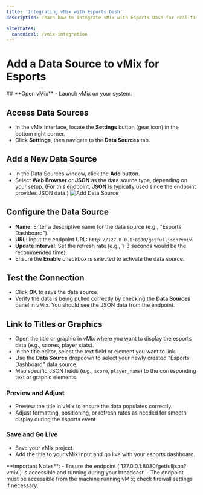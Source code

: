 ```yaml
---
title: 'Integrating vMix with Esports Dash'
description: Learn how to integrate vMix with Esports Dash for real-time esports data. Follow our step-by-step guide to set up JSON data sources and display dynamic scores and stats.

alternates:
  canonical: /vmix-integration
---
```


# Add a Data Source to vMix for Esports


<Steps  >
## **Open vMix**
   - Launch vMix on your system.

## **Access Data Sources**
   - In the vMix interface, locate the **Settings** button (gear icon) in the bottom right corner.
   - Click **Settings**, then navigate to the **Data Sources** tab.

## **Add a New Data Source**
   - In the Data Sources window, click the **Add** button.
   - Select **Web Browser** or **JSON** as the data source type, depending on your setup. (For this endpoint, **JSON** is typically used since the endpoint provides JSON data.)
   ![Add Data Source](/images/vmix/add-data-source.webp)

## **Configure the Data Source**
   - **Name**: Enter a descriptive name for the data source (e.g., "Esports Dashboard").
   - **URL**: Input the endpoint URL: `http://127.0.0.1:8080/getfulljson?vmix`.
   - **Update Interval**: Set the refresh rate (e.g., 1-3 seconds would be the recommended time).
   - Ensure the **Enable** checkbox is selected to activate the data source.

## **Test the Connection**
   - Click **OK** to save the data source.
   - Verify the data is being pulled correctly by checking the **Data Sources** panel in vMix. You should see the JSON data from the endpoint.

## **Link to Titles or Graphics**
   - Open the title or graphic in vMix where you want to display the esports data (e.g., scores, player stats).
   - In the title editor, select the text field or element you want to link.
   - Use the **Data Source** dropdown to select your newly created "Esports Dashboard" data source.
   - Map specific JSON fields (e.g., `score`, `player_name`) to the corresponding text or graphic elements.

### **Preview and Adjust**
   - Preview the title in vMix to ensure the data populates correctly.
   - Adjust formatting, positioning, or refresh rates as needed for smooth display during the esports event.

### **Save and Go Live**
   - Save your vMix project.
   - Add the title to your vMix input and go live with your esports dashboard.
</Steps>


<Callout emoji='⚠️' type="info">
  **Important Notes**:
  - Ensure the endpoint (`127.0.0.1:8080/getfulljson?vmix`) is accessible and running during your broadcast.
  - The endpoint must be accessible from the machine running vMix; check firewall settings if necessary.
</Callout>
